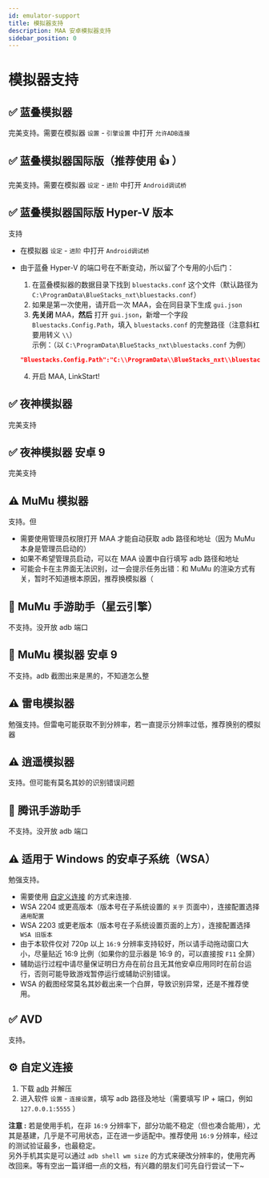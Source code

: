 ```yaml
---
id: emulator-support
title: 模拟器支持
description: MAA 安卓模拟器支持
sidebar_position: 0
---
```


# 模拟器支持

## ✅ 蓝叠模拟器

完美支持。需要在模拟器 `设置` - `引擎设置` 中打开 `允许ADB连接`

## ✅ 蓝叠模拟器国际版（推荐使用 👍 ）

完美支持。需要在模拟器 `设定` - `进阶` 中打开 `Android调试桥`

## ✅ 蓝叠模拟器国际版 Hyper-V 版本

支持

- 在模拟器 `设定` - `进阶` 中打开 `Android调试桥`
- 由于蓝叠 Hyper-V 的端口号在不断变动，所以留了个专用的小后门：

  1. 在蓝叠模拟器的数据目录下找到 `bluestacks.conf` 这个文件（默认路径为 `C:\ProgramData\BlueStacks_nxt\bluestacks.conf`）
  2. 如果是第一次使用，请开启一次 MAA，会在同目录下生成 `gui.json`
  3. **先关闭** MAA，**然后** 打开 `gui.json`，新增一个字段 `Bluestacks.Config.Path`，填入 `bluestacks.conf` 的完整路径（注意斜杠要用转义 `\\`）  
  示例：（以 `C:\ProgramData\BlueStacks_nxt\bluestacks.conf` 为例）

    ```json
    "Bluestacks.Config.Path":"C:\\ProgramData\\BlueStacks_nxt\\bluestacks.conf",
    ```

  4. 开启 MAA, LinkStart!

## ✅ 夜神模拟器

完美支持

## ✅ 夜神模拟器 安卓 9

完美支持

## ⚠️ MuMu 模拟器

支持。但

- 需要使用管理员权限打开 MAA 才能自动获取 adb 路径和地址（因为 MuMu 本身是管理员启动的）
- 如果不希望管理员启动，可以在 MAA 设置中自行填写 adb 路径和地址
- 可能会卡在主界面无法识别，过一会提示任务出错：和 MuMu 的渲染方式有关，暂时不知道根本原因，推荐换模拟器（

## 🚫 MuMu 手游助手（星云引擎）

不支持。没开放 adb 端口

## 🚫 MuMu 模拟器 安卓 9

不支持。adb 截图出来是黑的，不知道怎么整

## ⚠️ 雷电模拟器

勉强支持。但雷电可能获取不到分辨率，若一直提示分辨率过低，推荐换别的模拟器

## ⚠️ 逍遥模拟器

支持。但可能有莫名其妙的识别错误问题

## 🚫 腾讯手游助手

不支持。没开放 adb 端口

## ⚠️ 适用于 Windows 的安卓子系统（WSA）

勉强支持。

- 需要使用 [自定义连接](#自定义连接) 的方式来连接.
- WSA 2204 或更高版本（版本号在子系统设置的 `关于` 页面中），连接配置选择 `通用配置`
- WSA 2203 或更老版本（版本号在子系统设置页面的上方），连接配置选择 `WSA 旧版本`
- 由于本软件仅对 720p 以上 `16:9` 分辨率支持较好，所以请手动拖动窗口大小，尽量贴近 16:9 比例（如果你的显示器是 16:9 的，可以直接按 `F11` 全屏）
- 辅助运行过程中请尽量保证明日方舟在前台且无其他安卓应用同时在前台运行，否则可能导致游戏暂停运行或辅助识别错误。
- WSA 的截图经常莫名其妙截出来一个白屏，导致识别异常，还是不推荐使用。

## ✅ AVD

支持。

## ⚙️ 自定义连接

1. 下载 [adb](https://dl.google.com/android/repository/platform-tools-latest-windows.zip) 并解压
2. 进入软件 `设置` - `连接设置`，填写 adb 路径及地址（需要填写 IP + 端口，例如 `127.0.0.1:5555` ）

**注意 :** 若是使用手机，在非 `16:9` 分辨率下，部分功能不稳定（但也凑合能用），尤其是基建，几乎是不可用状态，正在进一步适配中。推荐使用 `16:9` 分辨率，经过的测试验证最多，也最稳定。  
另外手机其实是可以通过 `adb shell wm size` 的方式来硬改分辨率的，使用完再改回来。等有空出一篇详细一点的文档，有兴趣的朋友们可先自行尝试一下~
